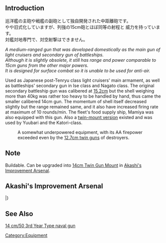 {{EquipmentInfo}}

==Introduction==
巡洋艦の主砲や戦艦の副砲として独自開発された中距離砲です。<br />
やや旧式化していますが、列強の15cm砲とほぼ同等の射程と
威力を持っています。<br />
対艦対地専門で、対空射撃はできません。

''A medium-ranged gun that was developed domestically as the main gun of light cruisers and secondary gun of battleships. <br>Although it is slightly obsolete, it still has range and power comparable to 15cm guns from the other major powers.<br> It is designed for surface combat so it is unable to be used for anti-air.''

Used as Japanese post-Tenryu class light cruisers' main armament, as well as battleships' secondary gun in Ise class and Nagato class. The original secondary battleship gun was calibered at [[15.2cm Naval Gun|15.2cm]] but the shell weighing more than 40kg was rather too heavy to be handled by hand, thus came the smaller calibered 14cm gun. The momentum of shell itself decreased slightly but the range remained same, and it also have increased firing rate at maximum of 10 rounds/min. The fleet's food supply ship, Mamiya was also equipped with this gun. Also a [[14cm_Twin_Gun_Mount|twin-mount version]] existed and was used by Yuubari and the Katori-class.

: A somewhat underpowered equipment, with its AA firepower exceeded even by the [[12.7cm_Twin_Gun_Mount|12.7cm twin guns]] of destroyers.

==Note==
Buildable. Can be upgraded into [[14cm Twin Gun Mount]] in [[Akashi's Improvement Arsenal]].

==Akashi's Improvement Arsenal==
{{AkashiWorkshop}}
{{AkashiWorkshopLine
|Name=14cm Naval Gun
|ItemType=RedGunMedium
|Fuel=10
|Ammo=50
|Steel=80
|Baux=0
|Mats0-5=1/2
|Mats6-9=1/2
|Mats10=3/4
|Screws0-5=1/2
|Screws6-9=1/2
|Screws10=3/6
|EquipConsume0-5=-
|EquipConsume6-9=1
|EquipConsume10=2
|Sun=✓
|Mon=✓
|Tue=✓
|Wed=✓
|Thu=✓
|Fri=✓
|Sat=✓
|Notes=Can be upgraded to [[14cm Twin Gun Mount]]
}}
|}

==See Also==
[[wikipedia:14 cm/50 3rd Year Type naval gun|14 cm/50 3rd Year Type naval gun]]
{{Equipmentlist}}
[[Category:Equipment]]